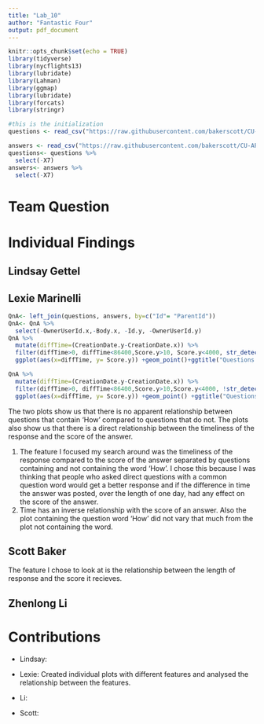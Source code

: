 ```yaml
---
title: "Lab_10"
author: "Fantastic Four"
output: pdf_document
---
```


```r
knitr::opts_chunk$set(echo = TRUE)
library(tidyverse)
library(nycflights13)
library(lubridate)
library(Lahman)
library(ggmap)
library(lubridate)
library(forcats)
library(stringr)
```

```r
#this is the initialization
questions <- read_csv("https://raw.githubusercontent.com/bakerscott/CU-APPM2720/master/m4/Lab10/Questions_trunc.csv")

answers <- read_csv("https://raw.githubusercontent.com/bakerscott/CU-APPM2720/master/m4/Lab10/Answers_trunc.csv")
questions<- questions %>%
  select(-X7)
answers<- answers %>%
  select(-X7)
```

# Team Question

# Individual Findings

## Lindsay Gettel

## Lexie Marinelli
```r
QnA<- left_join(questions, answers, by=c("Id"= "ParentId"))
QnA<- QnA %>%
  select(-OwnerUserId.x,-Body.x, -Id.y, -OwnerUserId.y)
QnA %>%
  mutate(diffTime=(CreationDate.y-CreationDate.x)) %>%
  filter(diffTime>0, diffTime<86400,Score.y>10, Score.y<4000, str_detect(QnA$Title, "[Hh]ow")) %>% 
  ggplot(aes(x=diffTime, y= Score.y)) +geom_point()+ggtitle("Questions with 'How'") + xlab("Length of time until response (sec)") + ylab("Score of Response")

QnA %>%
  mutate(diffTime=(CreationDate.y-CreationDate.x)) %>%
  filter(diffTime>0, diffTime<86400,Score.y>10,Score.y<4000, !str_detect(QnA$Title, "[Hh]ow")) %>% 
  ggplot(aes(x=diffTime, y= Score.y)) +geom_point() +ggtitle("Questions without 'How'") + xlab("Length of time until response (sec)") + ylab("Score of Response")
```
The two plots show us that there is no apparent relationship between questions that contain 'How' compared to questions that do not. The plots also show us that there is a direct relationship between the timeliness of the response and the score of the answer. 

1. The feature I focused my search around was the timeliness of the response compared to the score of the answer separated by questions containing and not containing the word 'How'. I chose this because I was thinking that people who asked direct questions with a common question word would get a better response and if the difference in time the answer was posted, over the length of one day, had any effect on the score of the answer.
2. Time has an inverse relationship with the score of an answer. Also the plot containing the question word 'How' did not vary that much from the plot not containing the word.

## Scott Baker
The feature I chose to look at is the relationship between the length of response and the score it recieves. 

## Zhenlong Li


# Contributions
* Lindsay: 

* Lexie: Created individual plots with different features and analysed the relationship between the features.

* Li: 

* Scott: 
